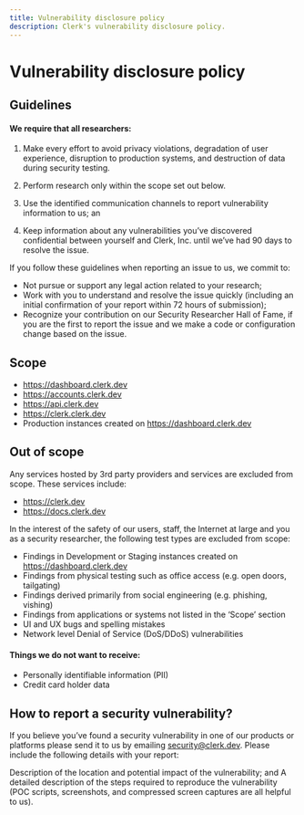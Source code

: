 ```yaml
---
title: Vulnerability disclosure policy
description: Clerk's vulnerability disclosure policy.
---
```


# Vulnerability disclosure policy

## Guidelines

#### We require that all researchers:

1. Make every effort to avoid privacy violations, degradation of user experience, disruption to production systems, and destruction of data during security testing.

2. Perform research only within the scope set out below.
3. Use the identified communication channels to report vulnerability information to us; an
4. Keep information about any vulnerabilities you’ve discovered confidential between yourself and Clerk, Inc. until we’ve had 90 days to resolve the issue.

If you follow these guidelines when reporting an issue to us, we commit to:

- Not pursue or support any legal action related to your research;
- Work with you to understand and resolve the issue quickly (including an initial confirmation of your report within 72 hours of submission);
- Recognize your contribution on our Security Researcher Hall of Fame, if you are the first to report the issue and we make a code or configuration change based on the issue.

## Scope
- https://dashboard.clerk.dev
- https://accounts.clerk.dev
- https://api.clerk.dev
- https://clerk.clerk.dev
- Production instances created on https://dashboard.clerk.dev

## Out of scope

Any services hosted by 3rd party providers and services are excluded from scope. These services include:

- https://clerk.dev
- https://docs.clerk.dev

In the interest of the safety of our users, staff, the Internet at large and you as a security researcher, the following test types are excluded from scope:

- Findings in Development or Staging instances created on https://dashboard.clerk.dev
- Findings from physical testing such as office access (e.g. open doors, tailgating)
- Findings derived primarily from social engineering (e.g. phishing, vishing)
- Findings from applications or systems not listed in the ‘Scope’ section
- UI and UX bugs and spelling mistakes
- Network level Denial of Service (DoS/DDoS) vulnerabilities

#### Things we do not want to receive:

- Personally identifiable information (PII)
- Credit card holder data

## How to report a security vulnerability?
If you believe you’ve found a security vulnerability in one of our products or platforms please send it to us by emailing security@clerk.dev. Please include the following details with your report:

Description of the location and potential impact of the vulnerability; and
A detailed description of the steps required to reproduce the vulnerability (POC scripts, screenshots, and compressed screen captures are all helpful to us).

